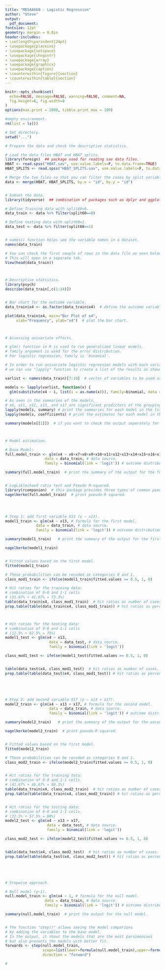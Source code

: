 ```yaml
---
title: "MESA8668 - Logistic Regression"
author: "Steve"
output:
  pdf_document:
fontsize: 12pt
geometry: margin = 0.8in
header-includes:
- \setlength\parindent{24pt}
- \usepackage{placeins}
- \usepackage{setspace}
- \usepackage{chngcntr}
- \usepackage{array}
- \usepackage{graphicx}
- \usepackage{caption}
- \counterwithin{figure}{section}
- \counterwithin{table}{section}
---
```


```r
knitr::opts_chunk$set(
  echo=FALSE, message=FALSE, warning=FALSE, comment=NA, 
  fig.height=8, fig.width=8
)
options(max.print = 2000, tibble.print_max = 100)
```


```r
#empty environment.
rm(list = ls())

# Set directory.
setwd("...")
```




```r
# Prepare the data and check the descriptive statistics.

# Load the data files HBAT and HBAT_splits.
library(foreign)  ## package used for reading sav data files.
HBAT <- read.spss("HBAT.sav", use.value.labels=F, to.data.frame=TRUE)
HBAT_SPLITS <- read.spss("HBAT_SPLITS.sav", use.value.labels=F, to.data.frame=TRUE)

# Merge the two files so that you can filter the cases by split variables.
data <- merge(HBAT, HBAT_SPLITS, by.x = "id", by.y = "id")


# Subset the data. 
library(tidyverse)  ## combination of packages such as dplyr and ggplot2, and pipes (%>%) as used below.

# Define Training data with split60=0.
data_train <- data %>% filter(split60==0)

# Define testing data with split60=1.
data_test <- data %>% filter(split60==1)


# names() function helps see the variable names in a dataset.
names(data_train)

# You can check the first couple of rows in the data file as seen below.
# This will open in a separate tab.
View(head(data_train))



# Descriptive statistics.
library(psych)
describe(data_train[,c(1:24)])


# Bar chart for the outcome variable.
data_train$x4 <- as.factor(data_train$x4)  # define the outcome variable as factor/categorical.

plot(data_train$x4, main="Bar Plot of x4",
     xlab="Frequency", ylab="x4")  # plot the bar chart.



# Assessing univariate effects.

# glm() function in R is used to run generalized linear models.
# family argument is used for the error distribution. 
# For logistic regression, family is 'binomial'. 

# In order to run univariate logistic regression models with each variable we have in the data,
# we can use "lapply" function to create a list of the results as shown.

varlist <- names(data_train)[7:19]  # vector of variables to be used as predictors.

models <- lapply(varlist, function(x) {
  glm(substitute(x4 ~ i, list(i = as.name(x))), family=binomial, data = data_train)})

# As seen in the summaries of the models,
# x6, x11, x12, x13, and x17 are significant predictors of the grouping variable "x4".
lapply(models, summary) # print the summaries for each model in the list.
lapply(models, coefficients) # print the estimates for each model in the list.

summary(models[[1]])  # if you want to check the output seperately for each model.



# Model estimation.

# Base Model:
full.model_train <- glm(x4 ~ x6+x7+x8+x9+x10+x11+x12+x13+x14+x15+x16+x17+x18, # formula for the base (full) model.
                  data = data_train, # data source.
                  family = binomial(link = 'logit')) # outcome distribution and link function.

summary(full.model_train)  # print the summary of the output for the full model.


# LogLikleihood ratio test and Pseudo R-squared.
library(rcompanion)  # this package provides three types of common pseudo R-squared methods.
nagelkerke(full.model_train)  # print pseudo-R squared.




# Step 1: add first variable X13 (y ~ x13).
model1_train <- glm(x4 ~ x13, # formula for the first model.
              data = data_train, # data source.
              family = binomial(link = 'logit')) # outcome distribution and link function.

summary(model1_train)   # print the summary of the output for the first model.

nagelkerke(model1_train)


# Fitted values based on the first model.
fitted(model1_train)

# These probabilities can be recoded as categories 0 and 1.
class_mod1_train <- ifelse(model1_train$fitted.values >= 0.5, 1, 0)

# Hit ratios for the training data: 
# combination of 0-0 and 1-1 cells 
# (31.67% + 41.67% = 73.3%)
table(data_train$x4, class_mod1_train)  # hit ratios as number of cases.
prop.table(table(data_train$x4, class_mod1_train)) # hit ratios as percentages.



# Hit ratios for the testing data: 
# combination of 0-0 and 1-1 cells 
# (12.5% + 62.5% = 75%)
model1_test <- glm(x4 ~ x13, 
                    data = data_test, # data source.
                    family = binomial(link = 'logit')) 

class_mod1_test <- ifelse(model1_test$fitted.values >= 0.5, 1, 0)


table(data_test$x4, class_mod1_test)  # hit ratios as number of cases.
prop.table(table(data_test$x4, class_mod1_test)) # hit ratios as percentages.





# Step 2: add second variable X17 (y ~ x13 + x17).
model2_train <- glm(x4 ~ x13 + x17, # formula for the second model.
                    data = data_train, # data source.
                    family = binomial(link = 'logit')) # outcome distribution and link function.

summary(model2_train)   # print the summary of the output for the second model.

nagelkerke(model2_train)  # print pseudo-R squared.


# Fitted values based on the first model.
fitted(model2_train)

# These probabilities can be recoded as categories 0 and 1.
class_mod2_train <- ifelse(model2_train$fitted.values >= 0.5, 1, 0)


# Hit ratios for the training data: 
# combination of 0-0 and 1-1 cells.
# (41.67% + 46.67% = 88.3%)
table(data_train$x4, class_mod2_train)  # hit ratios as number of cases.
prop.table(table(data_train$x4, class_mod2_train)) # hit ratios as percentages.


# Hit ratios for the testing data: 
# combination of 0-0 and 1-1 cells. 
# (22.5% + 57.5% = 80%)
model2_test <- glm(x4 ~ x13 + x17, 
                   data = data_test, # data source.
                   family = binomial(link = 'logit')) 

class_mod2_test <- ifelse(model2_test$fitted.values >= 0.5, 1, 0)


table(data_test$x4, class_mod2_test)  # hit ratios as number of cases.
prop.table(table(data_test$x4, class_mod2_test)) # hit ratios as percentages.





# Stepwise approach.

# Null model (y~1).
null.model_train <- glm(x4 ~ 1, # formula for the null model.
                  data = data_train, # data source.
                  family = binomial(link = 'logit')) # outcome distribution and link function.

summary(null.model_train)  # print the output for the null model.


# The function "step()" allows seeing the model comparions
# by adding the variables to the base model.
# In the output, it shows the models that are the most parsimonious
# but also presents the models with better fit.
forwards <- step(null.model_train,
                 scope=list(lower=formula(null.model_train),upper=formula(full.model_train)),
                 direction = "forward")

#
```
